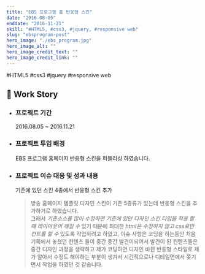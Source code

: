 ```yaml
---
title: "EBS 프로그램 홈 반응형 스킨"
date: "2016-08-05"
enddate: "2016-11-21"
skill: "#HTML5, #css3, #jquery, #responsive web"
slug: "ebsprogram-post"
hero_image: "./ebs_program.jpg"
hero_image_alt: ""
hero_image_credit_text: ""
hero_image_credit_link: ""
---
```


<div className="badge-wrap">
  <span className="badge badge-html">#HTML5</span>
  <span className="badge badge-css">#css3</span>
  <span className="badge badge-javscript">#jquery</span>
  <span className="badge badge-rwd">#responsive web</span>
</div>

## 🎤 Work Story

- ### 프로젝트 기간

  2016.08.05 ~ 2016.11.21

- ### 프로젝트 투입 배경

  EBS 프로그램 홈페이지 반응형 스킨을 퍼블리싱 하였습니다.

- ### 프로젝트 이슈 대응 및 성과 내용

  기존에 있던 스킨 4종에서 반응형 스킨 추가

  > 방송 홈페이지 템플릿 디자인 스킨이 기존 5종류가 있는데 반응형 스킨을 추가하기로 하였습니다. <br/>그래서 _기존소스를 많이 수정하면 기존에 있던 디자인 스킨 타입을 적용 할 때 레이아웃이 깨질 수_ 있기 때문에 최대한 _html은 수정하지 않고 css로만 컨트롤 할 수_ 있도록 작업하려고 하였고, 이슈 사항은 코딩을 하는동안 처음 기획에서 놓쳤던 컨텐츠 들이 중간 중간 발견이되어서 발견이 된 컨텐츠들은 중간 디자인 과정을 생략하고 제가 코딩하면 디자인 바뀐 반응형 스타일로 제가 알아서 수정도 해야하는 부분이 생겨서 시간적으로나 디테일면에서 쫒기면서 작업을 하였던 것 같습니다.
